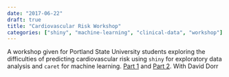 ```yaml
---
date: "2017-06-22"
draft: true
title: "Cardiovascular Risk Workshop"
categories: ["shiny", "machine-learning", "clinical-data", "workshop"]
---
```


A workshop given for Portland State University students exploring the difficulties of predicting cardiovascular risk using `shiny` for exploratory data analysis and `caret` for machine learning. [Part 1](https://github.com/laderast/cvdNight1) and [Part 2](https://github.com/laderast/cvdNight2). With David Dorr

